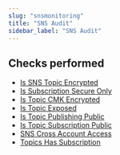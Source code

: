 ```yaml
---
slug: "snsmonitoring"
title: "SNS Audit"
sidebar_label: "SNS Audit"
---
```


## Checks performed

- [Is SNS Topic Encrypted](snsmonitoring/rules/is_sns_topic_encrypted)
- [Is Subscription Secure Only](snsmonitoring/rules/is_subscription_secure_only)
- [Is Topic CMK Encrypted](snsmonitoring/rules/is_topic_cmk_encrypted)
- [Is Topic Exposed](snsmonitoring/rules/is_topic_exposed)
- [Is Topic Publishing Public](snsmonitoring/rules/is_topic_publishing_public)
- [Is Topic Subscription Public](snsmonitoring/rules/is_topic_subscription_public)
- [SNS Cross Account Access](snsmonitoring/rules/sns_cross_account_access)
- [Topics Has Subscription](snsmonitoring/rules/topics_has_subscription)

